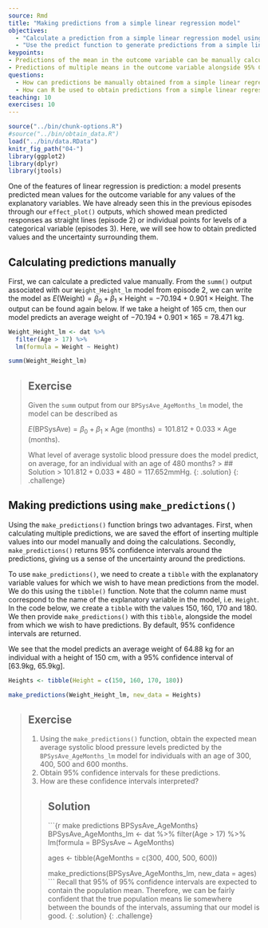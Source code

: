 ---
source: Rmd
title: "Making predictions from a simple linear regression model"
objectives:
  - "Calculate a prediction from a simple linear regression model using parameter estimates given by the model output."
  - "Use the predict function to generate predictions from a simple linear regression model."
keypoints:
- Predictions of the mean in the outcome variable can be manually calculated using the model's equation.
- Predictions of multiple means in the outcome variable alongside 95% CIs can be obtained using the `make_predictions()` function. 
questions:
  - How can predictions be manually obtained from a simple linear regression model?
  - How can R be used to obtain predictions from a simple linear regression model?
teaching: 10
exercises: 10
---

```{r, include=FALSE}
source("../bin/chunk-options.R")
#source("../bin/obtain_data.R")
load("../bin/data.RData")
knitr_fig_path("04-")
library(ggplot2)
library(dplyr)
library(jtools)
```

One of the features of linear regression is prediction: a model presents predicted mean values for the outcome variable for any values of the explanatory variables. We have already seen this in the previous episodes through our `effect_plot()` outputs, which showed mean predicted responses as straight lines (episode 2) or individual points for levels of a categorical variable (episodes 3). Here, we will see how to obtain predicted values and the uncertainty surrounding them.

## Calculating predictions manually
First, we can calculate a predicted value manually. From the `summ()` output associated with our `Weight_Height_lm` model from episode 2, we can write the model as $E(\text{Weight}) = \beta_0 + \beta_1 \times \text{Height} = -70.194 + 0.901 \times \text{Height}$. The output can be found again below. If we take a height of 165 cm, then our model predicts an average weight of $-70.194 + 0.901 \times 165 = 78.471$ kg. 

```{r weight vs height model}
Weight_Height_lm <- dat %>%
  filter(Age > 17) %>%
  lm(formula = Weight ~ Height)

summ(Weight_Height_lm)
```

>## Exercise
>Given the `summ` output from our `BPSysAve_AgeMonths_lm` model, 
>the model can be described as
>
>$E(\text{BPSysAve}) = \beta_0 + \beta_1 \times \text{Age (months)} = 101.812 + 0.033 \times \text{Age (months)}$.  
>
>What level of average systolic blood pressure does the model predict, on average, 
>for an individual with an age of 480 months?
> > ## Solution
> > $101.812 + 0.033 * 480 = 117.652 \text{mmHg}$.
> {: .solution}
{: .challenge}

## Making predictions using `make_predictions()`
Using the `make_predictions()` function brings two advantages. First, when calculating multiple predictions, we are saved the effort of inserting multiple values into our model manually and doing the calculations. Secondly, `make_predictions()` returns 95% confidence intervals around the predictions, giving us a sense of the uncertainty around the predictions. 

To use `make_predictions()`, we need to create a `tibble` with the explanatory variable values for which we wish to have mean predictions from the model. We do this using the `tibble()` function. Note that the column name must correspond to the name of the explanatory variable in the model, i.e. `Height`. In the code below, we create a `tibble` with the values 150, 160, 170 and 180. We then provide `make_predictions()` with this `tibble`, alongside the model from which we wish to have predictions. By default, 95% confidence intervals are returned.

We see that the model predicts an average weight of 64.88 kg for an individual with a height of 150 cm, with a 95% confidence interval of [63.9kg, 65.9kg]. 

```{r Weight_Height_lm predict}
Heights <- tibble(Height = c(150, 160, 170, 180))

make_predictions(Weight_Height_lm, new_data = Heights)
```


>## Exercise
> 1. Using the `make_predictions()` function, obtain the expected mean average systolic blood pressure levels predicted by the `BPSysAve_AgeMonths_lm` model for individuals with an age of 300, 400, 500 and 600 months.  
> 2. Obtain 95% confidence intervals for these predictions.  
> 3. How are these confidence intervals interpreted?
> 
> > ## Solution
> > ```{r make predictions BPSysAve_AgeMonths}
> > BPSysAve_AgeMonths_lm <- dat %>% 
> >  filter(Age > 17) %>%
> >  lm(formula = BPSysAve ~ AgeMonths)
> > 
> > ages <- tibble(AgeMonths = c(300, 400, 500, 600))
> > 
> > make_predictions(BPSysAve_AgeMonths_lm, new_data = ages)
> > ```
> > Recall that 95% of 95% confidence intervals are expected to contain the 
> > population mean. 
> > Therefore, we can be fairly confident that the true population means lie 
> > somewhere between the bounds of the intervals, assuming that our model is good.
> {: .solution}
{: .challenge}

